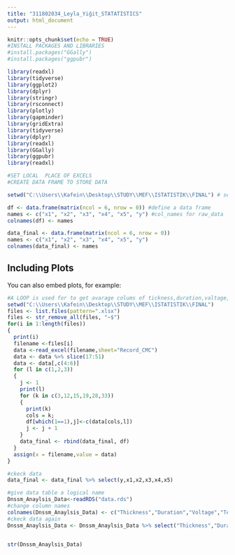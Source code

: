 ```yaml
---
title: "311802034_Leyla_Yiğit_STATATISTICS"
output: html_document
---
```


```r
knitr::opts_chunk$set(echo = TRUE)
#INSTALL PACKAGES AND LIBRARIES
#install.packages("GGally")
#install.packages("ggpubr")

library(readxl)
library(tidyverse)
library(ggplot2)
library(dplyr)
library(stringr)
library(rsconnect)
library(plotly)
library(gapminder)
library(gridExtra)
library(tidyverse)
library(dplyr)
library(readxl)
library(GGally)
library(ggpubr)
library(readxl)
```


```r
#SET LOCAL  PLACE OF EXCELS
#CREATE DATA FRAME TO STORE DATA 

setwd("C:\\Users\\Kafein\\Desktop\\STUDY\\MEF\\ISTATISTIK\\FINAL") # set local place of excel data

df <- data.frame(matrix(ncol = 6, nrow = 0)) #define a data frame
names <- c("x1", "x2", "x3", "x4", "x5", "y") #col_names for raw_data
colnames(df) <- names

data_final <- data.frame(matrix(ncol = 6, nrow = 0))
names <- c("x1", "x2", "x3", "x4", "x5", "y")
colnames(data_final) <- names


```

## Including Plots

You can also embed plots, for example:

```r

#A LOOP is used for to get avarage colums of tickness,duration,valtage,temparature,Ingress that compose DNSSM
setwd("C:\\Users\\Kafein\\Desktop\\STUDY\\MEF\\ISTATISTIK\\FINAL") 
files <- list.files(pattern=".xlsx")
files <- str_remove_all(files, "~$")
for(i in 1:length(files))
{
  print(i)
  filename <-files[i]
  data <-read_excel(filename,sheet="Record_CMC")
  data <- data %>% slice(17:51)  
  data <- data[,c(4:6)]
  for (l in c(1,2,3))
  {
    j <- 1
    print(l)
    for (k in c(3,12,15,19,28,33)) 
    {
      print(k) 
      cols = k;
      df[which(1==1),j]<-c(data[cols,l])
      j <- j + 1
    } 
    data_final <- rbind(data_final, df)
  }
  assign(x = filename,value = data)
}
```

```r
#ckeck data
data_final <- data_final %>% select(y,x1,x2,x3,x4,x5)

#give data table a logical name
Dnssm_Anaylsis_Data<-readRDS("data.rds")
#change column names
colnames(Dnssm_Anaylsis_Data) <- c("Thickness","Duration","Voltage","Temperature","Ingress","Dnssm") 
#ckeck data again
Dnssm_Anaylsis_Data <- Dnssm_Anaylsis_Data %>% select("Thickness","Duration","Voltage","Temperature","Ingress", "Dnssm")


str(Dnssm_Anaylsis_Data)
```
